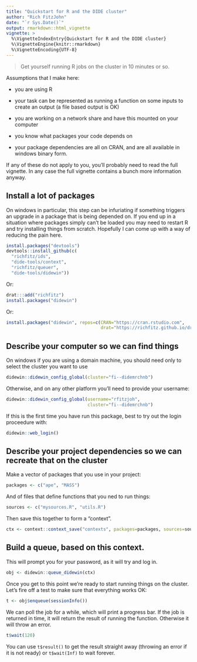```yaml
---
title: "Quickstart for R and the DIDE cluster"
author: "Rich FitzJohn"
date: "`r Sys.Date()`"
output: rmarkdown::html_vignette
vignette: >
  %\VignetteIndexEntry{Quickstart for R and the DIDE cluster}
  %\VignetteEngine{knitr::rmarkdown}
  %\VignetteEncoding{UTF-8}
---
```


> Get yourself running R jobs on the cluster in 10 minutes or so.

Assumptions that I make here:

* you are using R

* your task can be represented as running a function on some inputs
  to create an output (a file based output is OK)

* you are working on a network share and have this mounted on your
  computer

* you know what packages your code depends on

* your package dependencies are all on CRAN, and are all available
  in windows binary form.

If any of these do not apply to you, you'll probably need to read
the full vignette.  In any case the full vignette contains a bunch
more information anyway.

## Install a lot of packages

On windows in particular, this step can be infuriating if something
triggers an upgrade in a package that is being depended on.  If you
end up in a situation where packages simply can't be loaded you may
need to restart R and try installing things from scratch.
Hopefully I can come up with a way of reducing the pain here.

``` r
install.packages("devtools")
devtools::install_github(c(
  "richfitz/ids",
  "dide-tools/context",
  "richfitz/queuer",
  "dide-tools/didewin"))
```

Or:
``` r
drat:::add("richfitz")
install.packages("didewin")
```

Or:
``` r
install.packages("didewin", repos=c(CRAN="https://cran.rstudio.com",
                                    drat="https://richfitz.github.io/drat"))
```

## Describe your computer so we can find things

On windows if you are using a domain machine, you should need only
to select the cluster you want to use

``` r
didewin::didewin_config_global(cluster="fi--didemrchnb")
```

Otherwise, and on any other platform you'll need to provide your username:
``` r
didewin::didewin_config_global(username="rfitzjoh",
                               cluster="fi--didemrchnb")
```

If this is the first time you have run this package, best to try
out the login proceedure with:
``` r
didewin::web_login()
```

## Describe your project dependencies so we can recreate that on the cluster

Make a vector of packages that you use in your project:
``` r
packages <- c("ape", "MASS")
```

And of files that define functions that you ned to run things:
``` r
sources <- c("mysources.R", "utils.R")
```

Then save this together to form a "context".
``` r
ctx <- context::context_save("contexts", packages=packages, sources=sources)
```

## Build a queue, based on this context.

This will prompt you for your password, as it will try and log in.
``` r
obj <- didewin::queue_didewin(ctx)
```

Once you get to this point we're ready to start running things on
the cluster.  Let's fire off a test to make sure that everything works OK:
``` r
t <- obj$enqueue(sessionInfo())
```

We can poll the job for a while, which will print a progress bar.
If the job is returned in time, it will return the result of
running the function.  Otherwise it will throw an error.
``` r
t$wait(120)
```

You can use `t$result()` to get the result straight away (throwing
an error if it is not ready) or `t$wait(Inf)` to wait forever.
